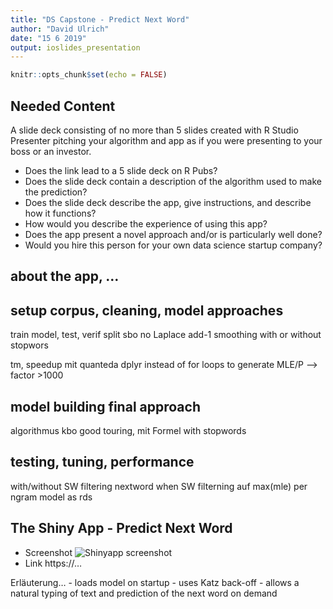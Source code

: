 ```yaml
---
title: "DS Capstone - Predict Next Word"
author: "David Ulrich"
date: "15 6 2019"
output: ioslides_presentation
---
```


```r
knitr::opts_chunk$set(echo = FALSE)
```

## Needed Content

A slide deck consisting of no more than 5 slides created with R Studio Presenter pitching your algorithm and app as if you were presenting to your boss or an investor.

- Does the link lead to a 5 slide deck on R Pubs?
- Does the slide deck contain a description of the algorithm used to make the prediction?
- Does the slide deck describe the app, give instructions, and describe how it functions?
- How would you describe the experience of using this app?
- Does the app present a novel approach and/or is particularly well done?
- Would you hire this person for your own data science startup company?

## about the app, ...

## setup corpus, cleaning, model approaches
train model, test, verif split
sbo
no Laplace add-1 smoothing
with or without stopwors

tm, speedup mit quanteda
dplyr instead of for loops to generate MLE/P --> factor >1000

## model building final approach
algorithmus
kbo good touring, mit Formel
with stopwords

## testing, tuning, performance
with/without SW
filtering nextword when SW
filterning auf max(mle) per ngram
model as rds

## The Shiny App - Predict Next Word
<div class = "row">
<div class = "col-md-6">
- Screenshot ![Shinyapp screenshot](fig/pnw.png)
- Link https://...
</div>
<div class = "col-md-6">
Erläuterung...
- loads model on startup
- uses Katz back-off
- allows a natural typing of text and prediction of the next word on demand
</div>
</div>




